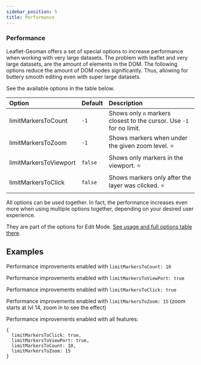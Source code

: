 ```yaml
---
sidebar_position: 5
title: Performance
---
```


### Performance

Leaflet-Geoman offers a set of special options to increase performance when working with very large datasets.
The problem with leaflet and very large datasets, are the amount of elements in the DOM. The following options reduce the amount of DOM nodes significantly. Thus, allowing for buttery smooth editing even with super large datasets.

See the available options in the table below.

| Option                 | Default | Description                                                          |
| :--------------------- | :------ | :------------------------------------------------------------------- |
| limitMarkersToCount    | `-1`    | Shows only `n` markers closest to the cursor. Use `-1` for no limit. |
| limitMarkersToZoom     | `-1`    | Shows markers when under the given zoom level. ⭐                    |
| limitMarkersToViewport | `false` | Shows only markers in the viewport. ⭐                               |
| limitMarkersToClick    | `false` | Shows markers only after the layer was clicked. ⭐                   |

All options can be used together. In fact, the performance increases even more when using multiple options together, depending on your desired user experience.

They are part of the options for Edit Mode. [See usage and full options table there](/docs/modes/edit-mode).

## Examples


Performance improvements enabled with `limitMarkersToCount: 10`
<Performance limitMarkersToCount={10}/>

Performance improvements enabled with `limitMarkersToViewPort: true`
<Performance limitMarkersToViewPort={true}/>

Performance improvements enabled with `limitMarkersToClick: true`
<Performance limitMarkersToClick={true}/>

Performance improvements enabled with `limitMarkersToZoom: 15` (zoom starts at lvl 14, zoom in to see the effect)
<Performance limitMarkersToZoom={15}/>

Performance improvements enabled with all features:  
```
{
  limitMarkersToClick: true, 
  limitMarkersToViewPort: true,
  limitMarkersToCount: 10,
  limitMarkersToZoom: 15
}
```
<Performance limitMarkersToZoom={15} limitMarkersToClick={true} limitMarkersToViewPort={true} limitMarkersToCount={10}/>
